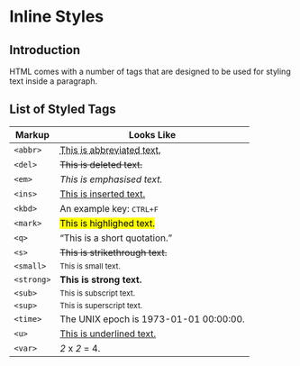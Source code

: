 # Inline Styles

## Introduction

HTML comes with a number of tags that are designed to be used for styling text inside a paragraph.

## List of Styled Tags

Markup | Looks Like
-------|-----------
`<abbr>`   | <abbr title="abbreviation">This is abbreviated text.</abbr>
`<del>`    | <del>This is deleted text.</del>
`<em>`     | <em>This is emphasised text.</em>
`<ins>`    | <ins>This is inserted text.</ins>
`<kbd>`    | An example key: <kbd>CTRL+F</kbd>
`<mark>`   | <mark>This is highlighed text.</mark>
`<q>`      | <q>This is a short quotation.</q>
`<s>`      | <s>This is strikethrough text.</s>
`<small>`  | <small>This is small text.</small>
`<strong>` | <strong>This is strong text.</strong>
`<sub>`    | <sub>This is subscript text.</sub>
`<sup>`    | <sup>This is superscript text.</sup>
`<time>`   | The UNIX epoch is <time>1973-01-01 00:00:00</time>.
`<u>`      | <u>This is underlined text.</u>
`<var>`    | <var>2</var> x <var>2</var> = 4.
